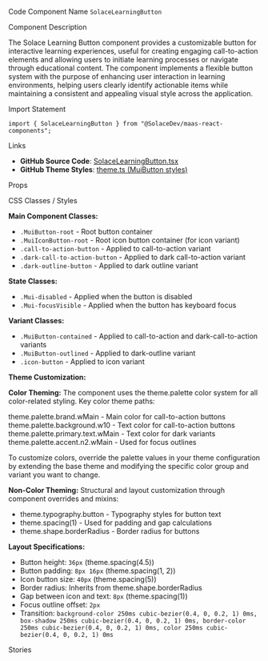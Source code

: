 
<Meta of={SolaceLearningButtonStories} />

<Title>Learning Button</Title>

<Description of={SolaceLearningButtonStories} />

<Subtitle>Code Component Name</Subtitle>
`SolaceLearningButton`

<Subtitle>Component Description</Subtitle>

The Solace Learning Button component provides a customizable button for interactive learning experiences, useful for creating engaging call-to-action elements and allowing users to initiate learning processes or navigate through educational content. The component implements a flexible button system with the purpose of enhancing user interaction in learning environments, helping users clearly identify actionable items while maintaining a consistent and appealing visual style across the application.

<Subtitle>Import Statement</Subtitle>

```tsx
import { SolaceLearningButton } from "@SolaceDev/maas-react-components";
```

<Subtitle>Links</Subtitle>

- **GitHub Source Code**: [SolaceLearningButton.tsx](https://github.com/SolaceDev/maas-react-components/blob/main/src/components/form/Button/SolaceLearningButton.tsx)
- **GitHub Theme Styles**: <a href="https://github.com/SolaceDev/maas-react-components/blob/main/src/resources/theme.ts#:~:text=MuiButton" target="_blank">theme.ts (MuiButton styles)</a>

<Subtitle>Props</Subtitle>

<ArgTypes of={SolaceLearningButtonStories} />

<Subtitle>CSS Classes / Styles</Subtitle>

**Main Component Classes:**

- `.MuiButton-root` - Root button container
- `.MuiIconButton-root` - Root icon button container (for icon variant)
- `.call-to-action-button` - Applied to call-to-action variant
- `.dark-call-to-action-button` - Applied to dark call-to-action variant
- `.dark-outline-button` - Applied to dark outline variant

**State Classes:**

- `.Mui-disabled` - Applied when the button is disabled
- `.Mui-focusVisible` - Applied when the button has keyboard focus

**Variant Classes:**

- `.MuiButton-contained` - Applied to call-to-action and dark-call-to-action variants
- `.MuiButton-outlined` - Applied to dark-outline variant
- `.icon-button` - Applied to icon variant

**Theme Customization:**

**Color Theming:**
The component uses the theme.palette color system for all color-related styling. Key color theme paths:

<div style={{ display: "flex", alignItems: "center", margin: "8px 0" }}>
	<div
		style={{
			width: "16px",
			height: "16px",
			backgroundColor: "#00C895",
			border: "1px solid rgba(0,0,0,0.2)",
			borderRadius: "3px",
			marginRight: "8px"
		}}
	></div>
	<span>theme.palette.brand.wMain - Main color for call-to-action buttons</span>
</div>
<div style={{ display: "flex", alignItems: "center", margin: "8px 0" }}>
	<div
		style={{
			width: "16px",
			height: "16px",
			backgroundColor: "#FFFFFF",
			border: "1px solid rgba(0,0,0,0.2)",
			borderRadius: "3px",
			marginRight: "8px"
		}}
	></div>
	<span>theme.palette.background.w10 - Text color for call-to-action buttons</span>
</div>
<div style={{ display: "flex", alignItems: "center", margin: "8px 0" }}>
	<div
		style={{
			width: "16px",
			height: "16px",
			backgroundColor: "#273749",
			border: "1px solid rgba(0,0,0,0.2)",
			borderRadius: "3px",
			marginRight: "8px"
		}}
	></div>
	<span>theme.palette.primary.text.wMain - Text color for dark variants</span>
</div>
<div style={{ display: "flex", alignItems: "center", margin: "8px 0" }}>
	<div
		style={{
			width: "16px",
			height: "16px",
			backgroundColor: "#009193",
			border: "1px solid rgba(0,0,0,0.2)",
			borderRadius: "3px",
			marginRight: "8px"
		}}
	></div>
	<span>theme.palette.accent.n2.wMain - Used for focus outlines</span>
</div>

To customize colors, override the palette values in your theme configuration by extending the base theme and modifying the specific color group and variant you want to change.

**Non-Color Theming:**
Structural and layout customization through component overrides and mixins:

- theme.typography.button - Typography styles for button text
- theme.spacing(1) - Used for padding and gap calculations
- theme.shape.borderRadius - Border radius for buttons

**Layout Specifications:**

- Button height: `36px` (theme.spacing(4.5))
- Button padding: `8px 16px` (theme.spacing(1, 2))
- Icon button size: `40px` (theme.spacing(5))
- Border radius: Inherits from theme.shape.borderRadius
- Gap between icon and text: `8px` (theme.spacing(1))
- Focus outline offset: `2px`
- Transition: `background-color 250ms cubic-bezier(0.4, 0, 0.2, 1) 0ms, box-shadow 250ms cubic-bezier(0.4, 0, 0.2, 1) 0ms, border-color 250ms cubic-bezier(0.4, 0, 0.2, 1) 0ms, color 250ms cubic-bezier(0.4, 0, 0.2, 1) 0ms`

<Subtitle>Stories</Subtitle>

<CustomStories />

